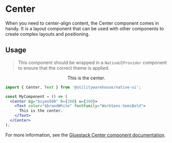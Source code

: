 
<Meta of={CenterStories} />

# Center

When you need to center-align content, the Center component comes in handy. It is a layout component that can be used with other components to create complex layouts and positioning.

## Usage

> This component should be wrapped in a `NativeUIProvider` component to ensure that the correct theme is applied.

<Canvas>
  <NativeUIProvider>
    <Center>
      <Center bg="$cyan500" h={200} w={300}>
        <Text color="$brandWhite" fontFamily="WorkSans-SemiBold">
          This is the center.
        </Text>
      </Center>
    </Center>
  </NativeUIProvider>
</Canvas>

```jsx
import { Center, Text } from '@utilitywarehouse/native-ui';

const MyComponent = () => (
  <Center bg="$cyan500" h={200} w={300}>
    <Text color="$brandWhite" fontFamily="WorkSans-SemiBold">
      This is the center.
    </Text>
  </Center>
);
```

For more information, see the [Gluestack Center component documentation](https://gluestack.io/ui/docs/components/layout/center).
